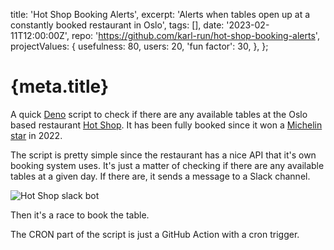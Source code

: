 

  title: 'Hot Shop Booking Alerts',
  excerpt: 'Alerts when tables open up at a constantly booked restaurant in Oslo',
  tags: [],
  date: '2023-02-11T12:00:00Z',
  repo: 'https://github.com/karl-run/hot-shop-booking-alerts',
  projectValues: {
    usefulness: 80,
    users: 20,
    'fun factor': 30,
  },
};

# {meta.title}

<GaugeCollection values={meta.projectValues} direction="row" />

A quick [Deno](https://deno.land/) script to check if there are any available tables at the Oslo based restaurant [Hot Shop](https://www.restauranthotshop.no). It has been fully booked since it won a [Michelin star](https://guide.michelin.com/no/en/oslo-region/oslo/restaurant/hot-shop) in 2022.

The script is pretty simple since the restaurant has a nice API that it's own booking system uses. It's just a matter of checking if there are any available tables at a given day. If there are, it sends a message to a Slack channel.

<Image src={image1} alt="Hot Shop slack bot" />

Then it's a race to book the table.

The CRON part of the script is just a GitHub Action with a cron trigger.
